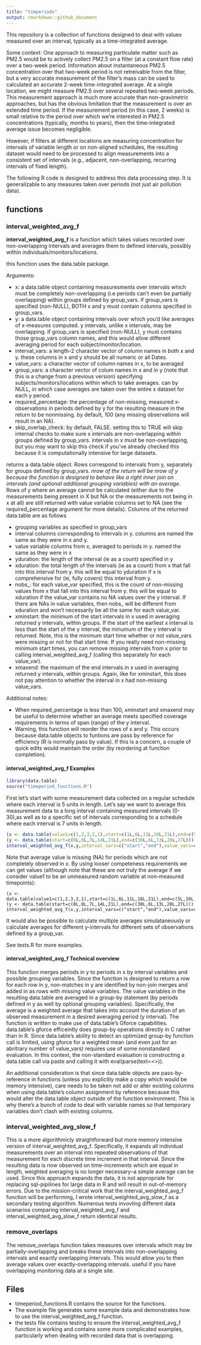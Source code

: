 ```yaml
---
title: "timperiods"
output: rmarkdown::github_document
---
```


This repository is a collection of functions designed to deal with values measured over an interval, typically as a time-integrated average. 

Some context: One approach to measuring particulate matter such as PM2.5 would be to actively collect PM2.5 on a filter (at a constant flow rate) over a two-week period. Information about instantaneous PM2.5 concentration over that two-week period is not retreivable from the filter, but a very accurate measurement of the filter's mass can be used to calculated an accurate 2-week time-integrated average. At a single location, we might measure PM2.5 over several repeated two-week periods. This measurement approach is much more accurate than non-gravimetric approaches, but has the obvious limitation that the measurement is over an extended time period.  If the measurement period (in this case, 2 weeks) is small relative to the period over which we're interested in PM2.5 concentrations (typically, months to years), then the time-integrated average issue becomes negligible.

However, if filters at different locations are measuring concentration for intervals of variable length or on non-aligned schedules, the resulting dataset would need to be processed to align measurements into a consistent set of intervals (e.g., adjacent, non-overlapping, recurring intervals of fixed length).

The following R code is designed to address this data processing step. It is generalizable to any measures taken over periods (not just air pollution data).



## functions

### interval_weighted_avg_f
**interval_weighted_avg_f** is a function which takes values recorded over non-overlapping intervals and averages them to defined intervals, possibly within individuals/monitors/locations. 

this function uses the data.table package.

Arguments: 

- x: a data.table object containing measuresments over intervals which must be completely non-overlapping (i.e periods can't even be partially overlapping) within groups defined by group_vars. if group_vars is specified (non-NULL), BOTH x and y must contain columns specified in group_vars.
- y: a data.table object containing intervals over which you'd like averages of x-measures computed. y intervals, unlike x intervals, may be overlapping. if group_vars is specified (non-NULL),  y must contains those group_vars column names, and this would allow different averaging period for each subject/monitor/location.
- interval_vars: a length-2 character vector of column names in both x and y. these columns in x and y should be all numeric or all Dates.
- value_vars: a character vector of column names in x, to be averaged
- group_vars: a character vector of colum names in x and in y (note that this is a change from a previous version) specifying subjects/monitors/locations within which to take averages. can by NULL, in which case averages are taken over the entire x dataset for each y period.
- required_percentage: the percentage of non-missing, measured x-observations in periods defined by y for the resulting measure in the return to be nonmissing. by default, 100 (any missing observations will result in an NA).
- skip_overlap_check: by default, FALSE. setting this to TRUE will skip internal checks to make sure x intervals are non-overlapping within groups defined by group_vars. intervals in x must be non-overlapping, but you may want to skip this check if you've already checked this because it is computationally intensive for large datasets.

returns a data.table object. Rows correspond to intervals from y, separately for groups defined by group_vars. *nrow of the return will be nrow of y because the function is designed to behave like a right inner join on intervals (and optional additional grouping variables) with an average*. Rows of y where an average cannot be calculated (either due to the measurements being present in X but NA or the measurements not being in x at all) are still returned with value variable columns set to NA (see the required_percentage argument for more details). 
Columns of the returned data.table are as follows

- grouping variables as specified in group_vars
- interval columns corresponding to intervals in y. columns are named the same as they were in x and y.
- value variable columns from x, averaged to periods in y. named the same as they were in x
- yduration: the length of the interval (ie as a count) specified in y
- xduration: the total length of the intervals (ie as a count) from x that fall into this interval from y. this will be equal to yduration if x is comprehensive for (ie, fully covers)  this interval from y.
- nobs_<value_vars>: for each value_var specified, this is the count of non-missing values from x that fall into this interval from y. this will be equal to xduration if the value_var contains no NA values over the y interval. If there are NAs in value variables, then nobs_<value_vars> will be different from xduration and won't necessarily be all the same for each value_var.
- xminstart: the minimum of the start intervals in x used in averaging returned y intervals, within groups. If the start of the earliest x interval is less than the start of the y interval, the minumum of the y interval is returned. Note, this is the minimum start time whether or not value_vars were missing or not for that start time. If you really need non-missing minimum start times, you can remove missing intervals from x prior to calling interval_weighted_avg_f (calling this separately for each value_var).
- xmaxend: the maximum of the end intervals in x used in averaging returned y intervals, within groups. Again, like for xminstart, this does not pay attention to whether the interval in x had non-missing value_vars.


Additional notes:

- When required_percentage is less than 100, xminstart and xmaxend may be useful to determine whether an average meets specified coverage requirements in terms of span (range) of the y interval. 
- Warning, this function will reorder the rows of x and y. This occurs because data.table objects to funtions are pass by reference for efficiency (R is normally pass by value). If this is a concern, a couple of quick edits would maintain the order (by reordering at function completion).


#### interval_weighted_avg_f Examples
```r
library(data.table)
source("timeperiod_functions.R")
```

First let's start with some measurement data collected on a regular schedule where each interval is 5 units in length.
Let's say we want to average this measurement data to a long interval containing measured intervals (0-30),as well as to a specific set of intervals corresponding to a schedule where each interval is 7 units in length.
```r
(x <- data.table(value1=c(1,2,3,2,1),start=c(1L,6L,11L,16L,21L),end=c(5L,10L,15L,20L,25L)))
(y <- data.table(start=c(0L,0L,7L,14L,21L),end=c(30L,6L,13L,20L,27L)))
interval_weighted_avg_f(x,y,interval_vars=c("start","end"),value_vars=c("value1"))
```

Note that average value is missing (NA) for periods which are not completely observed in x. By using looser competeness requirements we can get values (although note that these are not truly the average if we consider value1 to be an unmeasured random variable at non-measured timepoints):

```{}
(x <- data.table(value1=c(1,2,3,2,1),start=c(1L,6L,11L,16L,21L),end=c(5L,10L,15L,20L,25L)))
(y <- data.table(start=c(0L,0L,7L,14L,21L),end=c(30L,6L,13L,20L,27L)))
interval_weighted_avg_f(x,y,interval_vars=c("start","end"),value_vars=c("value1"),required_percentage=.8)
```


It would also be possible to calculate multiple averages simulataneously or calculate averages for different y-intervals for different sets of observations defined by a group_var.

See tests.R for more examples.


#### interval_weighted_avg_f Technical overview
This function merges periods in y to periods in x by interval variables and possible grouping variables. Since the function is designed to return a row for each row in y, non-matches in y are identified by non-join merges and added in as rows with missing value variables.  The value variables in the resulting data.table are averaged in a group-by statement (by periods defined in y as well by optional grouping variables). Specifically, the average is a weighted average that takes into account the duration of an observed measurement in a desired averaging period (y interval). The function is written to make use of data.table's Gforce capabilities. data.table's gforce  efficeintly does group-by operations directly in C rather than in R. Since data.table's ability to detect an optimized group-by function call is limited, using gforce for a weighted mean (and even just for an abritrary number of value_vars) requires use of some nonstandard evaluation. In this context, the non-standard evaluation is constructing a data.table call via paste and calling it with eval(parse(text=<>)). 

An additional consideration is that since data.table objects are pass-by-reference in functions (unless you explicitly make a copy which would be memory intensive), care needs to be taken not add or alter existing columns when using data.table's column assignment by reference because this would alter the data.table object outside of the function environment. This is why there's a bunch of code to deal with variable names so that temporary variables don't clash with existing columns.

### interval_weighted_avg_slow_f
This is a more algorithmicly straightforward but more memory intensive version of interval_weighted_avg_f. Specifically, it expands all individual measurements over an interval into repeated observations of that measurement for each discrete time increment in that interval. Since the resulting data is now observed on time-increments which are equal in length, weighted averaging is no longer necessary--a simple average can be used. Since this approach expands the data, it is not appropriate for replacing sql-pipilines for large data in R and will result in out-of-memory errors. Due to the mission-critical work that the  interval_weighted_avg_f function will be performing, I wrote interval_weighted_avg_slow_f as a secondary testing algorithm. Numerous tests invovling different data scenarios comparing interval_weighted_avg_f and interval_weighted_avg_slow_f return identical results.

### remove_overlaps
The remove_overlaps function takes measures over intervals which  may be partially-overlapping and breaks these intervals into non-overlapping intervals and exactly overlapping intervals. This would allow you to then average values over exactly-overlapping intervals. useful if you have overlapping monitoring data at a single site.

## Files

- timeperiod_functions.R contains the source for the functions. 
- The example file generates some example data and demonstrates how to use the interval_weighted_avg_f function.
- the tests file contains testing to ensure the interval_weighted_avg_f function is working and contains some more complicated examples, particularly when dealing with recorded data that is overlapping.



